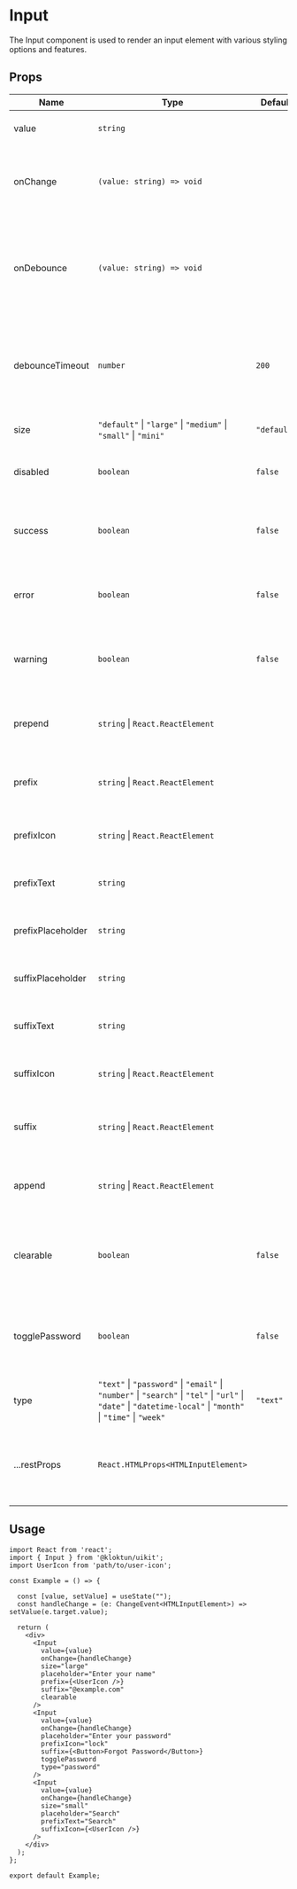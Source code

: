 # Input

The Input component is used to render an input element with various styling options and features.

## Props

| Name               | Type                                                                                                                                                                  | Default        | Description                                                                                                                                |
|--------------------|-----------------------------------------------------------------------------------------------------------------------------------------------------------------------|----------------|--------------------------------------------------------------------------------------------------------------------------------------------|
| value              | `string`                                                                                                                                                              |                | The value of the input field.                                                                                                              |
| onChange           | `(value: string) => void`                                                                                                                                              |                | Callback function invoked when the input value changes.                                                                                    |
| onDebounce         | `(value: string) => void`                                                                                                                                              |                | Callback function invoked with the debounced input value after a specified timeout.                                                        |
| debounceTimeout    | `number`                                                                                                                                                              | `200`          | The timeout (in milliseconds) for debouncing the input value changes.                                                                       |
| size               | `"default"` \| `"large"` \| `"medium"` \| `"small"` \| `"mini"`                                                                                                        | `"default"`    | The size of the input field.                                                                                                               |
| disabled           | `boolean`                                                                                                                                                             | `false`        | Determines whether the input field is disabled.                                                                                            |
| success            | `boolean`                                                                                                                                                             | `false`        | Determines whether the input field has a success status.                                                                                   |
| error              | `boolean`                                                                                                                                                             | `false`        | Determines whether the input field has an error status.                                                                                     |
| warning            | `boolean`                                                                                                                                                             | `false`        | Determines whether the input field has a warning status.                                                                                   |
| prepend            | `string` \| `React.ReactElement`                                                                                                                                       |                | The content to be prepended to the input field.                                                                                            |
| prefix             | `string` \| `React.ReactElement`                                                                                                                                       |                | The content to be displayed before the input field.                                                                                        |
| prefixIcon         | `string` \| `React.ReactElement`                                                                                                                                       |                | The icon to be displayed before the input field.                                                                                            |
| prefixText         | `string`                                                                                                                                                              |                | The text to be displayed before the input field.                                                                                            |
| prefixPlaceholder  | `string`                                                                                                                                                              |                | The placeholder text for the prefix.                                                                                                       |
| suffixPlaceholder  | `string`                                                                                                                                                              |                | The placeholder text for the suffix.                                                                                                       |
| suffixText         | `string`                                                                                                                                                              |                | The text to be displayed after the input field.                                                                                             |
| suffixIcon         | `string` \| `React.ReactElement`                                                                                                                                       |                | The icon to be displayed after the input field.                                                                                             |
| suffix             | `string` \| `React.ReactElement`                                                                                                                                       |                | The content to be displayed after the input field.                                                                                          |
| append             | `string` \| `React.ReactElement`                                                                                                                                       |                | The content to be appended to the input field.                                                                                              |
| clearable          | `boolean`                                                                                                                                                             | `false`        | Determines whether the input field can be cleared by clicking a clear button.                                                               |
| togglePassword     | `boolean`                                                                                                                                                             | `false`        | Determines whether the input field can toggle the visibility of a password.                                                                |
| type               | `"text"` \| `"password"` \| `"email"` \| `"number"` \| `"search"` \| `"tel"` \| `"url"` \| `"date"` \| `"datetime-local"` \| `"month"` \| `"time"` \| `"week"`   | `"text"`       | The type of the input field.                                                                                                               |
| ...restProps       | `React.HTMLProps<HTMLInputElement>`                                                                                                                                   |                | Additional HTML attributes and event handlers for the input element.                                                                       |

## Usage

```tsx
import React from 'react';
import { Input } from '@kloktun/uikit';
import UserIcon from 'path/to/user-icon';

const Example = () => {

  const [value, setValue] = useState("");
  const handleChange = (e: ChangeEvent<HTMLInputElement>) => setValue(e.target.value);

  return (
    <div>
      <Input
        value={value}
        onChange={handleChange}
        size="large"
        placeholder="Enter your name"
        prefix={<UserIcon />}
        suffix="@example.com"
        clearable
      />
      <Input
        value={value}
        onChange={handleChange}
        placeholder="Enter your password"
        prefixIcon="lock"
        suffix={<Button>Forgot Password</Button>}
        togglePassword
        type="password"
      />
      <Input
        value={value}
        onChange={handleChange}
        size="small"
        placeholder="Search"
        prefixText="Search"
        suffixIcon={<UserIcon />}
      />
    </div>
  );
};

export default Example;
```